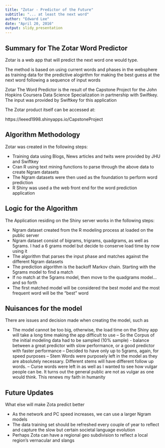```yaml
---
title: "Zotar - Predictor of the Future"
subtitle: "... at least the next word"
author: "Edward Lee"
date: "April 20, 2016"
output: slidy_presentation
---
```


## Summary for The Zotar Word Predictor

Zotar is a web app that will predict the next word one would type.

The method is based on using current words and phases in the websphere as training data for the predictive alogirthm for making the best guess at the next word following a sequence of input words

Zotar The Word Predictor is the result of the Capstone Project for the John Hopkins Coursera Data Science Specialization in partnership with Swiftkey.  The input was provided by Swiftkey for this application

The Zotar product itself can be accessed at:

https://leeed1998.shinyapps.io/CapstoneProject

## Algorithm Methodology

Zotar was created in the following steps:

- Training data using Blogs, News articles and twits were provided by JHU and Swiftkey
- Cran R using text mining functions to parse through the above data to create Ngram datasets
- The Ngram datasets were then used as the foundation to perform word prediction
- R Shiny was used a the web front end for the word prediction application

## Logic for the Algorithm

The Application residing on the Shiny server works in the following steps:

- Ngram dataset created from the R modeling process at loaded on the public server
- Ngram dataset consist of bigrams, trigrams, quadgrams, as well as 5grams.   I had a 6 grams model but decide to conserve load time by now using it
- The algorithm that parses the input phase and matches against the different Ngram datasets
- The prediction algorithm is the backoff Markov chain.  Starting with the 5grams model to find a match
- If no match at the 5grams model, then move to the quadgrams model... and so forth
- The first matched model will be considered the best model and the most frequent word will be the "best" word

## Nuisances for the model

There are issues and decision made when creating the model, such as

- The model cannot be too big, otherwise, the load time on the Shiny app will take a long time making the app difficult to use
-- So the Corpus of the initial modeling data had to be sampled (10% sample) - balance between a great predictor with slow performance, or a good predictor with faster performance
-- Decided to have only up to 5grams, again, for speed purposes
-- Stem Words were purposely left in the model as they are absolutely necessary.  Different stems will have different follow up words.
-- Curse words were left in as well as I wanted to see how vulgar people can be. It turns out the general public are not as vulgar as one would think.  This renews my faith in humanity

## Future Updates

What else will make Zota predict better

- As the network and PC speed increases, we can use a larger Ngram models
- The data training set should be refreshed every couple of year to reflect and capture the slow but certain societal language evolution
- Perhaps Zota can have a regional geo subdivision to reflect a local region's vernacular and slangs
